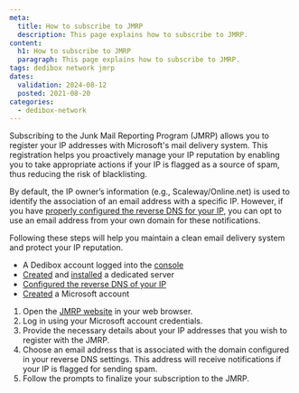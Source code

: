 ```yaml
---
meta:
  title: How to subscribe to JMRP
  description: This page explains how to subscribe to JMRP.
content:
  h1: How to subscribe to JMRP
  paragraph: This page explains how to subscribe to JMRP.
tags: dedibox network jmrp
dates:
  validation: 2024-08-12
  posted: 2021-08-20
categories:
  - dedibox-network
---
```


Subscribing to the Junk Mail Reporting Program (JMRP) allows you to register your IP addresses with Microsoft's mail delivery system. This registration helps you proactively manage your IP reputation by enabling you to take appropriate actions if your IP is flagged as a source of spam, thus reducing the risk of blacklisting.

By default, the IP owner’s information (e.g., Scaleway/Online.net) is used to identify the association of an email address with a specific IP. However, if you have [properly configured the reverse DNS for your IP](/dedibox-network/ip-failover/how-to/configure-reverse-dns/), you can opt to use an email address from your own domain for these notifications.

Following these steps will help you maintain a clean email delivery system and protect your IP reputation.

<Macro id="requirements" />

- A Dedibox account logged into the [console](https://console.online.net)
- [Created](/dedibox/dedicated-servers/how-to/order-a-server/) and [installed](/dedibox/dedicated-servers/how-to/install-a-server/) a dedicated server
- [Configured the reverse DNS of your IP](/dedibox-network/ip-failover/how-to/configure-reverse-dns/)
- [Created](https://signup.live.com/signup) a Microsoft account

1. Open the [JMRP website](https://sendersupport.olc.protection.outlook.com/snds/JMRP.aspx) in your web browser.
2. Log in using your Microsoft account credentials.
3. Provide the necessary details about your IP addresses that you wish to register with the JMRP.
4. Choose an email address that is associated with the domain configured in your reverse DNS settings. This address will receive notifications if your IP is flagged for sending spam.
5. Follow the prompts to finalize your subscription to the JMRP.

